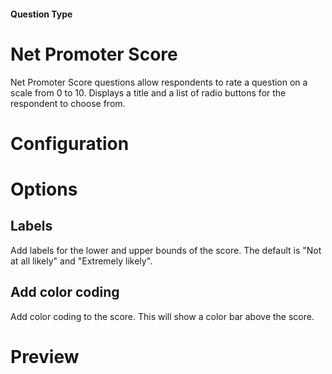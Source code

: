 
#### Question Type

# Net Promoter Score

Net Promoter Score questions allow respondents to rate a question on a scale from 0 to 10. Displays a title and a list of radio buttons for the respondent to choose from.

<MdxImage
  src={NetPromoterScore}
  alt="Overview of Net Promoter Score question type"
  quality="100"
  className="max-w-full rounded-lg sm:max-w-3xl"
/>

# Configuration

# Options

## Labels

Add labels for the lower and upper bounds of the score. The default is "Not at all likely" and "Extremely likely".

## Add color coding

Add color coding to the score. This will show a color bar above the score.

# Preview

<MdxImage
  src={NetPromoterScorePreview}
  alt="Preview of Net Promoter Score question type"
  quality="100"
  className="max-w-full rounded-lg sm:max-w-lg"
/>
